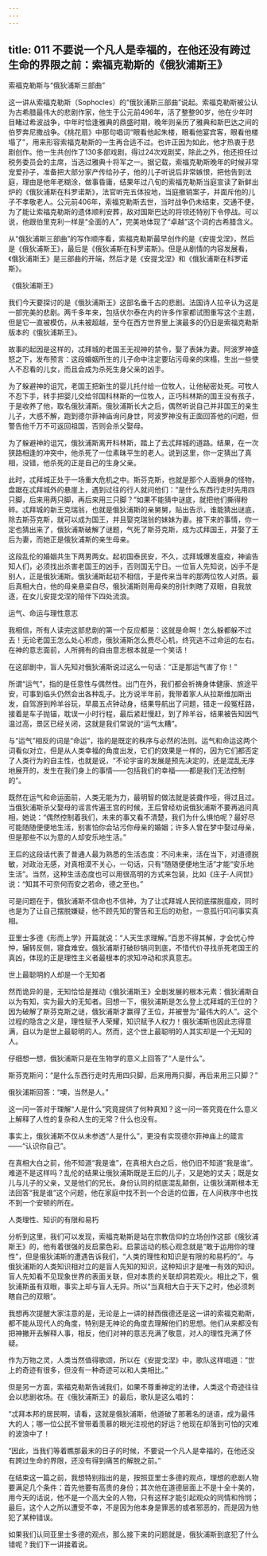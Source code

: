 ```yaml
---
---
---
```

title: 011 不要说一个凡人是幸福的，在他还没有跨过生命的界限之前：索福克勒斯的《俄狄浦斯王》
---







索福克勒斯与“俄狄浦斯三部曲”

这一讲从索福克勒斯（Sophocles）的“俄狄浦斯三部曲”说起。索福克勒斯被公认为古希腊最伟大的悲剧作家，他生于公元前496年，活了整整90岁，他在少年时目睹过希波战争，中年时恰逢雅典的鼎盛时期，晚年则亲历了雅典和斯巴达之间的伯罗奔尼撒战争。《桃花扇》中那句唱词“眼看他起朱楼，眼看他宴宾客，眼看他楼塌了”，用来形容索福克勒斯的一生再合适不过。也许正因为如此，他才热衷于悲剧创作。他一生共创作了130多部戏剧，得过24次戏剧奖，除此之外，他还担任过税务委员会的主席，当选过雅典十将军之一。据记载，索福克勒斯晚年的时候非常宠爱孙子，准备把大部分家产传给孙子，他的儿子听说后非常嫉恨，把他告到法庭，理由是他年老糊涂，做事昏庸，结果年过八旬的索福克勒斯当庭宣读了新鲜出炉的《俄狄浦斯在科罗诺斯》，法官听完五体投地，当庭撤销案子，并面斥他的儿子不孝敬老人。公元前406年，索福克勒斯去世，当时战争仍未结束，交通不便，为了能让索福克勒斯的遗体顺利安葬，敌对国斯巴达的将领还特别下令停战。可以说，他跟伯里克利一样是“全面的人”，完美地体现了“卓越”这个词的古希腊含义。

从“俄狄浦斯三部曲”的写作顺序看，索福克勒斯最早创作的是《安提戈涅》，然后是《俄狄浦斯王》，最后是《俄狄浦斯在科罗诺斯》。但是从剧情的内容发展看，《俄狄浦斯王》是三部曲的开端，然后才是《安提戈涅》和《俄狄浦斯在科罗诺斯》。


《俄狄浦斯王》

我们今天要探讨的是《俄狄浦斯王》这部名垂千古的悲剧。法国诗人拉辛认为这是一部完美的悲剧。两千多年来，包括伏尔泰在内的许多作家都试图重写这个主题，但是它一直被模仿，从未被超越，至今在西方世界里上演最多的仍旧是索福克勒斯版本的《俄狄浦斯王》。

故事的起因是这样的，忒拜城的老国王无视神的禁令，娶了表妹为妻。阿波罗神盛怒之下，发布预言：这段婚姻所生的儿子命中注定要玷污母亲的床榻，生出一些使人不忍看的儿女，而且会成为杀死生身父亲的凶手。

为了躲避神的诅咒，老国王把新生的婴儿托付给一位牧人，让他秘密处死。可牧人不忍下手，转手把婴儿交给邻国科林斯的一位牧人，正巧科林斯的国王没有孩子，于是收养了他，取名俄狄浦斯。俄狄浦斯长大之后，偶然听说自己并非国王的亲生儿子，大惑不解，跑到德尔菲神庙询问身世，阿波罗神没有正面回答他的问题，但警告他千万不可返回祖国，否则会杀父娶母。

为了躲避神的诅咒，俄狄浦斯离开科林斯，踏上了去忒拜城的道路。结果，在一次狭路相逢的冲突中，他杀死了一位素昧平生的老人。说到这里，你一定猜出了真相，没错，他杀死的正是自己的生身父亲。

此时，忒拜城正处于一场重大危机之中。斯芬克斯，也就是那个人面狮身的怪物，盘踞在忒拜城外的悬崖上，遇到过往的行人就问他们：“是什么东西行走时先用四只脚，后来用两只脚，再后来用三只脚？”如果不能猜中谜底，就把他们撕得粉碎。忒拜城的新王克瑞翁，也就是俄狄浦斯的亲舅舅，贴出告示，谁能猜出谜底，除去斯芬克斯，就可以成为国王，并且娶克瑞翁的妹妹为妻。接下来的事情，你一定也猜出来了，俄狄浦斯破解了谜题，气死了斯芬克斯，成为忒拜国王，并娶了王后为妻，而她正是俄狄浦斯的亲生母亲。

这段乱伦的婚姻共生下两男两女。起初国泰民安，不久，忒拜城爆发瘟疫，神谕告知人们，必须找出杀害老国王的凶手，否则国无宁日。一位盲人先知说，凶手不是别人，正是俄狄浦斯。俄狄浦斯起初不相信，于是传来当年的那两位牧人对质。最后真相大白，他的母亲悬梁自尽，俄狄浦斯则用母亲的别针刺瞎了双眼，自我放逐，在女儿安提戈涅的陪伴下四处流浪。


运气、命运与理性意志

我相信，所有人读完这部悲剧的第一个反应都是：这就是命啊！怎么躲都躲不过去！无论老国王怎么处心积虑，俄狄浦斯怎么费尽心机，终究逃不过命运的左右。在神的意志面前，人所拥有的自由意志根本就是一个笑话！

在这部剧中，盲人先知对俄狄浦斯说过这么一句话：“正是那运气害了你！”

所谓“运气”，指的是任意性与偶然性。出门在外，我们都会祈祷身体健康、旅途平安，可事到临头仍然会出各种乱子。比方说半年前，我带着家人从拉斯维加斯出发，自驾游到羚羊谷玩，早晨五点钟动身，结果导航出了问题，错走一段冤枉路，接着是车子抛锚，耽误一小时行程，最后紧赶慢赶，到了羚羊谷，结果被告知因气温过高，景区已经关闭，这就是我们常说的“运气太糟”。

与“运气”相反的词是“命运”，指的是既定的秩序与必然的法则。运气和命运这两个词看似对立，但是从人类幸福的角度出发，它们的效果是一样的，因为它们都否定了人类行为的自主性，也就是说，“不论宇宙的发展是预先决定的，还是混乱无序地展开的，发生在我们身上的事情——包括我们的幸福——都是我们无法控制的”。

既然在运气和命运面前，人类无能为力，最明智的做法就是装聋作哑，得过且过。当俄狄浦斯杀父娶母的谣言传遍王宫的时候，王后曾经劝说俄狄浦斯不要再追问真相，她说：“偶然控制着我们，未来的事又看不清楚，我们为什么惧怕呢？最好尽可能随随便便地生活，别害怕你会玷污你母亲的婚姻；许多人曾在梦中娶过母亲，但是那些不以为意的人却安乐地生活。”

王后的这段话代表了普通人最为熟悉的生活态度：不问未来，活在当下，对道德脱敏，对政治无感，对真相漠不关心，一句话，只有“随随便便地生活”才能“安乐地生活”。当然，这种生活态度也可以用很高明的方式来包装，比如《庄子·人间世》说：“知其不可奈何而安之若命，德之至也。”

可是问题在于，俄狄浦斯不信命也不信神，为了让忒拜城人民彻底摆脱瘟疫，同时也是为了让自己摆脱嫌疑，他不顾先知的警告和王后的劝慰，一意孤行叩问事实真相。

亚里士多德《形而上学》开篇就说：“人天生求理解。”百思不得其解，才会忧心忡忡，辗转反侧，寝食难安。俄狄浦斯打破砂锅问到底，不惜代价寻找杀死老国王的真凶，体现的正是理性主义者最根本的求知冲动和求真意志。


世上最聪明的人却是一个无知者

然而诡异的是，无知恰恰是推动《俄狄浦斯王》全剧发展的根本元素：俄狄浦斯自以为有知，实为最大的无知者。回想一下，俄狄浦斯是怎么登上忒拜城的王位的？因为破解了斯芬克斯之谜，俄狄浦斯才赢得了王位，并被誉为“最伟大的人”。这个过程的隐含之义是，理性赋予人荣耀，知识赋予人权力！俄狄浦斯也因此志得意满，自以为是世上最聪明的人。然而，这个世上最聪明的人其实却是一个无知的人。

仔细想一想，俄狄浦斯只是在生物学的意义上回答了“人是什么”。

斯芬克斯问：“是什么东西行走时先用四只脚，后来用两只脚，再后来用三只脚？”

俄狄浦斯回答：“噢，当然是人。”

这一问一答对于理解“人是什么”究竟提供了何种真知？这一问一答究竟在什么意义上解释了人性的复杂和人生的无常？什么也没有。

事实上，俄狄浦斯不仅从未参透“人是什么”，更没有实现德尔菲神庙上的箴言——“认识你自己”。

在真相大白之前，他不知道“我是谁”，在真相大白之后，他仍旧不知道“我是谁”。难道不是这样吗？乱伦的结果让俄狄浦斯既是王后的儿子，又是她的丈夫；既是女儿与儿子的父亲，又是他们的兄长。身份认同的彻底混乱颠倒，让俄狄浦斯根本无法回答“我是谁”这个问题，他在家庭中找不到一个合适的位置，在人间秩序中也找不到一个安顿的所在。


人类理性、知识的有限和易朽

分析到这里，我们可以发现，索福克勒斯是站在宗教信仰的立场创作这部《俄狄浦斯王》的，他有着很强的反启蒙色彩。启蒙运动的核心观念就是“敢于运用你的理性”，但是俄狄浦斯的遭遇告诉我们，“人类的理性和知识是有限的和易朽的”。与俄狄浦斯的人类知识相对立的是盲人先知的知识，这种知识才是唯一有效的知识。盲人先知看不见现象世界的表面关联，但对本质的关联却洞若观火。相比之下，俄狄浦斯虽有双眼，事实上却与盲人无异。所以“当真相大白于天下之时，他必须刺瞎自己的双眼”。

我想再次提醒大家注意的是，无论是上一讲的赫西俄德还是这一讲的索福克勒斯，都不能从现代人的角度，特别是无神论的角度去理解他们的思想。他们从来都没有把神撇开去解释人事，相反，他们对神的意志充满了敬意，对人的理性充满了怀疑。

作为万物之灵，人类当然值得歌颂，所以在《安提戈涅》中，歌队这样唱道：“世上的奇迹有很多，但没有一种奇迹可以和人类相比。”

但是另一方面，索福克勒斯告诫我们，如果不尊重神定的法律，人类这个奇迹往往会以悲剧收场。在《俄狄浦斯王》的最后，歌队是这么唱的：

“忒拜本邦的居民啊，请看，这就是俄狄浦斯，他道破了那著名的谜语，成为最伟大的人；哪一位公民不曾带着羡慕的眼光注视他的好运？他现在却落到可怕的灾难的波浪中了！

“因此，当我们等着瞧那最末的日子的时候，不要说一个凡人是幸福的，在他还没有跨过生命的界限，还没有得到痛苦的解脱之前。”

在结束这一篇之前，我想特别指出的是，按照亚里士多德的观点，理想的悲剧人物要满足几个条件：首先他要有高贵的身份；其次他在道德层面上不是十全十美的，用今天的话说，他不是一个高大全的人物，只有这样才能引起观众的同情和怜悯；最后，这个人之所以遭受不幸，不是因为他本身是罪恶的或者邪恶的，而是因为他犯了某种错误。

如果我们认同亚里士多德的观点，那么接下来的问题就是，俄狄浦斯到底犯了什么错呢？我们下一讲接着说。